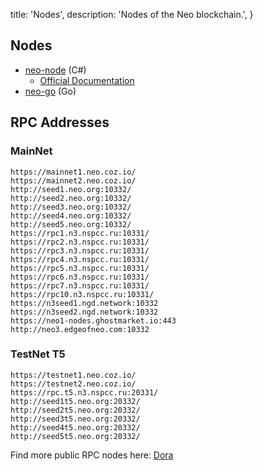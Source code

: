   title: 'Nodes',
  description: 'Nodes of the Neo blockchain.',
}

## Nodes

- [neo-node](https://github.com/neo-project/neo-node) (C#)
  - [Official Documentation](https://developers.neo.org/docs/n3/node/cli/config)
- [neo-go](https://github.com/nspcc-dev/neo-go) (Go)

## RPC Addresses

### MainNet

```
https://mainnet1.neo.coz.io/
https://mainnet2.neo.coz.io/
http://seed1.neo.org:10332/
http://seed2.neo.org:10332/
http://seed3.neo.org:10332/
http://seed4.neo.org:10332/
http://seed5.neo.org:10332/
https://rpc1.n3.nspcc.ru:10331/
https://rpc2.n3.nspcc.ru:10331/
https://rpc3.n3.nspcc.ru:10331/
https://rpc4.n3.nspcc.ru:10331/
https://rpc5.n3.nspcc.ru:10331/
https://rpc6.n3.nspcc.ru:10331/
https://rpc7.n3.nspcc.ru:10331/
https://rpc10.n3.nspcc.ru:10331/
https://n3seed1.ngd.network:10332
https://n3seed2.ngd.network:10332
https://neo1-nodes.ghostmarket.io:443
http://neo3.edgeofneo.com:10332
```

### TestNet T5

```
https://testnet1.neo.coz.io/
https://testnet2.neo.coz.io/
https://rpc.t5.n3.nspcc.ru:20331/
http://seed1t5.neo.org:20332/
http://seed2t5.neo.org:20332/
http://seed3t5.neo.org:20332/
http://seed4t5.neo.org:20332/
http://seed5t5.neo.org:20332/
```

Find more public RPC nodes here: [Dora](https://dora.coz.io/monitor)

